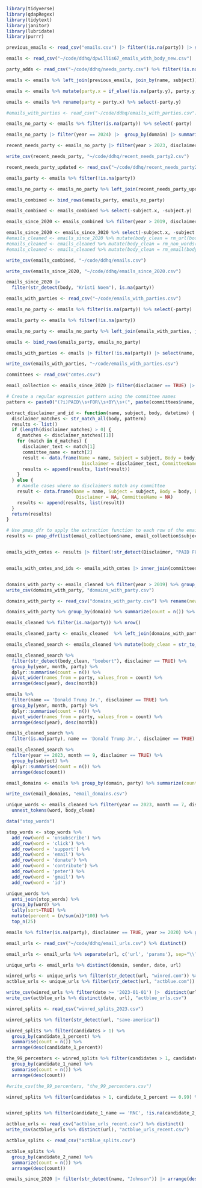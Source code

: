 ```r
library(tidyverse)
library(qdapRegex)
library(tidytext)
library(janitor)
library(lubridate)
library(purrr)
```

```r

previous_emails <- read_csv("emails.csv") |> filter(!is.na(party)) |> select(name, subject, party) |> distinct()

emails <- read_csv("~/code/ddhq/dpwillis67_emails_with_body_new.csv")

party_adds <- read_csv("~/code/ddhq/needs_party.csv") %>% filter(!is.na(party))

emails <- emails %>% left_join(previous_emails, join_by(name, subject))

emails <- emails %>% mutate(party.x = if_else(!is.na(party.y), party.y, party.x))

emails <- emails %>% rename(party = party.x) %>% select(-party.y)

#emails_with_parties <- read_csv("~/code/ddhq/emails_with_parties.csv")

emails_no_party <- emails %>% filter(is.na(party)) %>% select(-party)

emails_no_party |> filter(year == 2024) |>  group_by(domain) |> summarize(count = n()) |> arrange(desc(count))

recent_needs_party <- emails_no_party |> filter(year > 2023, disclaimer == TRUE) |>  distinct(name, subject)

write_csv(recent_needs_party, "~/code/ddhq/recent_needs_party2.csv")

recent_needs_party_updated <- read_csv("~/code/ddhq/recent_needs_party2.csv") |> filter(!is.na(party))

emails_party <- emails %>% filter(!is.na(party))

emails_no_party <- emails_no_party %>% left_join(recent_needs_party_updated, join_by(name))

emails_combined <- bind_rows(emails_party, emails_no_party)

emails_combined <- emails_combined %>% select(-subject.x, -subject.y)

emails_since_2020 <- emails_combined %>% filter(year > 2019, disclaimer == TRUE)

emails_since_2020 <- emails_since_2020 %>% select(-subject.x, -subject.y)
#emails_cleaned <- emails_since_2020 %>% mutate(body_clean = rm_url(body))
#emails_cleaned <- emails_cleaned %>% mutate(body_clean = rm_non_words(body_clean))
#emails_cleaned <- emails_cleaned %>% mutate(body_clean = rm_email(body_clean))

write_csv(emails_combined, "~/code/ddhq/emails.csv")

write_csv(emails_since_2020, "~/code/ddhq/emails_since_2020.csv")

```


```r
emails_since_2020 |> 
  filter(str_detect(body, "Kristi Noem"), is.na(party))
```





```r

emails_with_parties <- read_csv("~/code/emails_with_parties.csv")

emails_no_party <- emails %>% filter(is.na(party)) %>% select(-party)

emails_party <- emails %>% filter(!is.na(party))

emails_no_party <- emails_no_party %>% left_join(emails_with_parties, join_by(name, subject))

emails <- bind_rows(emails_party, emails_no_party)

emails_with_parties <- emails |> filter(!is.na(party)) |> select(name, subject, party) |> distinct()

write_csv(emails_with_parties, "~/code/emails_with_parties.csv")

```
  
```r

committees <- read_csv("cmtes.csv")

email_collection <- emails_since_2020 |> filter(disclaimer == TRUE) |> mutate(body = str_to_upper(body)) |> select(name, subject, body, date)

# Create a regular expression pattern using the committee names
pattern <- paste0("(?i)PAID\\s+FOR\\s+BY\\s+(", paste(committees$name, collapse = "|"), ")(?!\\w-)")

extract_disclaimer_and_id <- function(name, subject, body, datetime) {
  disclaimer_matches <- str_match_all(body, pattern)
  results <- list()
  if (length(disclaimer_matches) > 0) {
    d_matches <- disclaimer_matches[[1]]
    for (match in d_matches) {
      disclaimer_text <- match[1]
      committee_name <- match[2]
      result <- data.frame(Name = name, Subject = subject, Body = body, DateTime = datetime,
                            Disclaimer = disclaimer_text, CommitteeName = committee_name)
      results <- append(results, list(result))
    }
  } else {
    # Handle cases where no disclaimers match any committee
    result <- data.frame(Name = name, Subject = subject, Body = body, DateTime = datetime,
                          Disclaimer = NA, CommitteeName = NA)
    results <- append(results, list(result))
  }
  return(results)
}

# Use pmap_dfr to apply the extraction function to each row of the email collection
results <- pmap_dfr(list(email_collection$name, email_collection$subject, email_collection$body, email_collection$date), extract_disclaimer_and_id)


emails_with_cmtes <- results |> filter(!str_detect(Disclaimer, "PAID FOR")) |> select(-CommitteeName) |> rename(committee_name = Disclaimer)


emails_with_cmtes_and_ids <- emails_with_cmtes |> inner_join(committees, join_by(committee_name == name))



```


```r
domains_with_party <- emails_cleaned %>% filter(year > 2019) %>% group_by(domain, party) %>% summarize(count = n()) %>% arrange(desc(count))
write_csv(domains_with_party, "domains_with_party.csv")

domains_with_party <- read_csv("domains_with_party.csv") %>% rename(new_party = party) %>% filter(!is.na(new_party)) %>% select(-count) %>% distinct(domain, new_party)

domains_with_party %>% group_by(domain) %>% summarize(count = n()) %>% filter(count > 1)

emails_cleaned %>% filter(is.na(party)) %>% nrow()

emails_cleaned_party <- emails_cleaned  %>% left_join(domains_with_party, by="domain", relationship='many-to-one') %>% mutate(party = ifelse(!is.na(new_party), new_party, party)) %>% select(-new_party) %>% distinct()

```




```r
emails_cleaned_search <- emails_cleaned %>% mutate(body_clean = str_to_lower(body_clean))

emails_cleaned_search %>% 
  filter(str_detect(body_clean, "boebert"), disclaimer == TRUE) %>% 
  group_by(year, month, party) %>% 
  dplyr::summarise(count = n()) %>% 
  pivot_wider(names_from = party, values_from = count) %>% 
  arrange(desc(year), desc(month))

emails %>% 
  filter(name == 'Donald Trump Jr.', disclaimer == TRUE) %>% 
  group_by(year, month, party) %>% 
  dplyr::summarise(count = n()) %>% 
  pivot_wider(names_from = party, values_from = count) %>% 
  arrange(desc(year), desc(month))

emails_cleaned_search %>% 
  filter(is.na(party), name == 'Donald Trump Jr.', disclaimer == TRUE)

```

```r
emails_cleaned_search %>% 
  filter(year == 2023, month == 9, disclaimer == TRUE) %>% 
  group_by(subject) %>% 
  dplyr::summarise(count = n()) %>% 
  arrange(desc(count))
```


```r
email_domains <- emails %>% group_by(domain, party) %>% summarize(count = n()) %>% arrange(domain)

write_csv(email_domains, "email_domains.csv")
```




```r
unique_words <- emails_cleaned %>% filter(year == 2023, month == 7, disclaimer == TRUE) %>%  select(body_clean) %>%
  unnest_tokens(word, body_clean)

data("stop_words")

stop_words <- stop_words %>%
  add_row(word = 'unsubscribe') %>% 
  add_row(word = 'click') %>% 
  add_row(word = 'support') %>% 
  add_row(word = 'email') %>% 
  add_row(word = 'donate') %>% 
  add_row(word = 'contribute') %>% 
  add_row(word = 'peter') %>% 
  add_row(word = 'gmail') %>% 
  add_row(word = 'id')

unique_words %>%
  anti_join(stop_words) %>%
  group_by(word) %>%
  tally(sort=TRUE) %>%
  mutate(percent = (n/sum(n))*100) %>%
  top_n(25)

```


```r
emails %>% filter(is.na(party), disclaimer == TRUE, year >= 2020) %>% group_by(domain) %>% summarise(count = n()) %>% arrange(desc(count))
```




```r
email_urls <- read_csv("~/code/ddhq/email_urls.csv") %>% distinct()

email_urls <- email_urls %>% separate(url, c('url', 'params'), sep="\\?")

unique_urls <- email_urls %>% distinct(domain, sender, date, url)
```

```r
winred_urls <- unique_urls %>% filter(str_detect(url, "winred.com")) %>% distinct()
actblue_urls <- unique_urls %>% filter(str_detect(url, "actblue.com")) %>% distinct()
```

```r
write_csv(winred_urls %>% filter(date >= '2023-01-01') |>  distinct(url), "winred_urls.csv")
write_csv(actblue_urls %>% distinct(date, url), "actblue_urls.csv")
```

```r
winred_splits <- read_csv("winred_splits_2023.csv")
```


```r
winred_splits %>% filter(str_detect(url, "save-america"))

winred_splits %>% filter(candidates > 1) %>% 
  group_by(candidate_1_percent) %>% 
  summarise(count = n()) %>% 
  arrange(desc(candidate_1_percent))
```
```r
the_99_percenters <- winred_splits %>% filter(candidates > 1, candidate_1_percent == 0.99) %>% 
  group_by(candidate_1_name) %>% 
  summarise(count = n()) %>% 
  arrange(desc(count))

#write_csv(the_99_percenters, "the_99_percenters.csv")
```

```r
winred_splits %>% filter(candidates > 1, candidate_1_percent == 0.99) %>% group_by(candidate_1_name, candidate_2_name) %>% summarise(count = n()) %>% arrange(desc(count))


winred_splits %>% filter(candidate_1_name == 'RNC', !is.na(candidate_2_name))
```
```r
actblue_urls <- read_csv("actblue_urls_recent.csv") %>% distinct()
write_csv(actblue_urls %>% distinct(url), "actblue_urls_recent.csv")
```



```r
actblue_splits <- read_csv("actblue_splits.csv")
```

```r
actblue_splits %>% 
  group_by(candidate_2_name) %>% 
  summarize(count = n()) %>% 
  arrange(desc(count))
```


```r
emails_since_2020 |> filter(str_detect(name, "Johnson")) |> arrange(desc(date))
```

